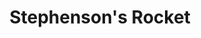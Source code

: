 ---
title: "Stephenson's Rocket"
client: "Science Museum, London"
subtitle: ""
description: "Stephenson's Rocket Science Museum, London"
background: 'hero.jpg'
tags: ['heritage']
---